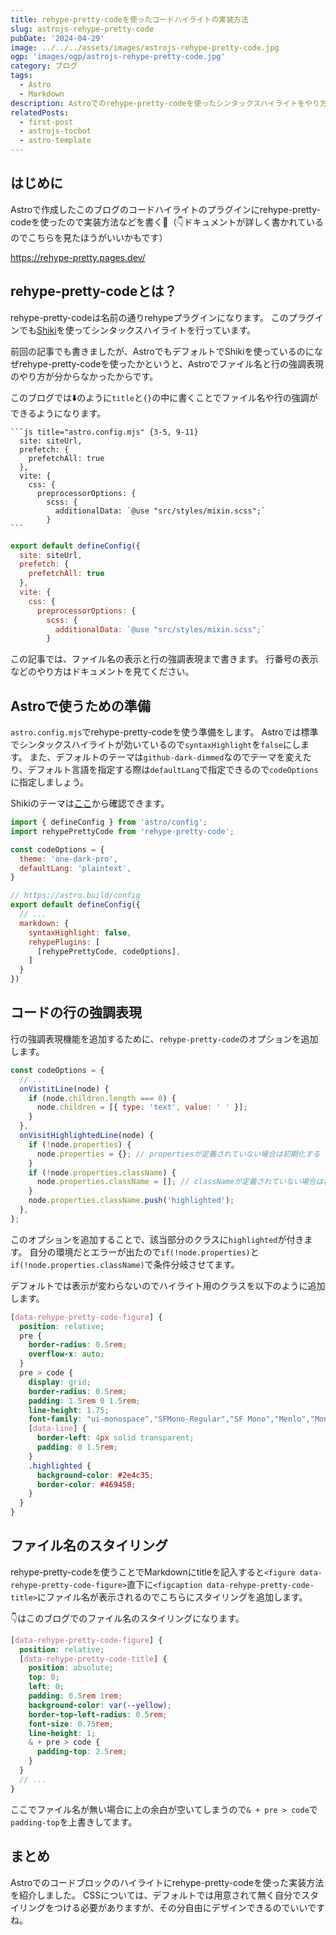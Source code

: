 ```yaml
---
title: rehype-pretty-codeを使ったコードハイライトの実装方法
slug: astrojs-rehype-pretty-code
pubDate: '2024-04-29'
image: ../../../assets/images/astrojs-rehype-pretty-code.jpg
ogp: 'images/ogp/astrojs-rehype-pretty-code.jpg'
category: ブログ
tags:
  - Astro
  - Markdown
description: Astroでのrehype-pretty-codeを使ったシンタックスハイライトをやり方
relatedPosts:
  - first-post
  - astrojs-tocbot
  - astro-template
---
```


## はじめに

Astroで作成したこのブログのコードハイライトのプラグインにrehype-pretty-codeを使ったので実装方法などを書く🔮（👇ドキュメントが詳しく書かれているのでこちらを見たほうがいいかもです）

https://rehype-pretty.pages.dev/

## rehype-pretty-codeとは？

rehype-pretty-codeは名前の通りrehypeプラグインになります。
このプラグインでも[Shiki](https://shiki.matsu.io/)を使ってシンタックスハイライトを行っています。

前回の記事でも書きましたが、AstroでもデフォルトでShikiを使っているのになぜrehype-pretty-codeを使ったかというと、Astroでファイル名と行の強調表現のやり方が分からなかったからです。

このブログでは⬇️のように`title`と`{}`の中に書くことでファイル名や行の強調ができるようになります。

````
```js title="astro.config.mjs" {3-5, 9-11}
  site: siteUrl,
  prefetch: {
    prefetchAll: true
  },
  vite: {
    css: {
      preprocessorOptions: {
        scss: {
          additionalData: `@use "src/styles/mixin.scss";`
        }
```
````

```js title="astro.config.mjs" {3-5, 9-11}
export default defineConfig({
  site: siteUrl,
  prefetch: {
    prefetchAll: true
  },
  vite: {
    css: {
      preprocessorOptions: {
        scss: {
          additionalData: `@use "src/styles/mixin.scss";`
        }
```

この記事では、ファイル名の表示と行の強調表現まで書きます。
行番号の表示などのやり方はドキュメントを見てください。

<PostAdUnit />

## Astroで使うための準備

`astro.config.mjs`でrehype-pretty-codeを使う準備をします。
Astroでは標準でシンタックスハイライトが効いているので`syntaxHighlight`を`false`にします。
また、デフォルトのテーマは`github-dark-dimmed`なのでテーマを変えたり、デフォルト言語を指定する際は`defaultLang`で指定できるので`codeOptions`に指定しましょう。

Shikiのテーマは[ここ](https://shiki.style/themes#themes)から確認できます。

```js title="astro.config.mjs"
import { defineConfig } from 'astro/config';
import rehypePrettyCode from 'rehype-pretty-code';

const codeOptions = {
  theme: 'one-dark-pro',
  defaultLang: 'plaintext',
}

// https://astro.build/config
export default defineConfig({
  // ...
  markdown: {
    syntaxHighlight: false,
    rehypePlugins: [
      [rehypePrettyCode, codeOptions],
    ]
  }
})
```

## コードの行の強調表現

行の強調表現機能を追加するために、`rehype-pretty-code`のオプションを追加します。

```js title="astro.config.mjs" {}
const codeOptions = {
  // ...
  onVistitLine(node) {
    if (node.children.length === 0) {
      node.children = [{ type: 'text', value: ' ' }];
    }
  },
  onVisitHighlightedLine(node) {
    if (!node.properties) {
      node.properties = {}; // propertiesが定義されていない場合は初期化する
    }
    if (!node.properties.className) {
      node.properties.className = []; // classNameが定義されていない場合は初期化する
    }
    node.properties.className.push('highlighted');
  },
};
```

このオプションを追加することで、該当部分のクラスに`highlighted`が付きます。
自分の環境だとエラーが出たので`if(!node.properties)`と`if(!node.properties.className)`で条件分岐させてます。

デフォルトでは表示が変わらないのでハイライト用のクラスを以下のように追加します。

```scss title="code.scss"
[data-rehype-pretty-code-figure] {
  position: relative;
  pre {
    border-radius: 0.5rem;
    overflow-x: auto;
  }
  pre > code {
    display: grid;
    border-radius: 0.5rem;
    padding: 1.5rem 0 1.5rem;
    line-height: 1.75;
    font-family: "ui-monospace","SFMono-Regular","SF Mono","Menlo","Monaco","Consolas","monospace";
    [data-line] {
      border-left: 4px solid transparent;
      padding: 0 1.5rem;
    }
    .highlighted {
      background-color: #2e4c35;
      border-color: #469458;
    }
  }
}
```

## ファイル名のスタイリング

rehype-pretty-codeを使うことでMarkdownにtitleを記入すると`<figure data-rehype-pretty-code-figure>`直下に`<figcaption data-rehype-pretty-code-title>`にファイル名が表示されるのでこちらにスタイリングを追加します。

👇はこのブログでのファイル名のスタイリングになります。

```scss title="code.scss" {3-15}
[data-rehype-pretty-code-figure] {
  position: relative;
  [data-rehype-pretty-code-title] {
    position: absolute;
    top: 0;
    left: 0;
    padding: 0.5rem 1rem;
    background-color: var(--yellow);
    border-top-left-radius: 0.5rem;
    font-size: 0.75rem;
    line-height: 1;
    & + pre > code {
      padding-top: 2.5rem;
    }
  }
  // ...
}
```

ここでファイル名が無い場合に上の余白が空いてしまうので`& + pre > code`で`padding-top`を上書きしてます。

## まとめ

Astroでのコードブロックのハイライトにrehype-pretty-codeを使った実装方法を紹介しました。
CSSについては、デフォルトでは用意されて無く自分でスタイリングをつける必要がありますが、その分自由にデザインできるのでいいですね。